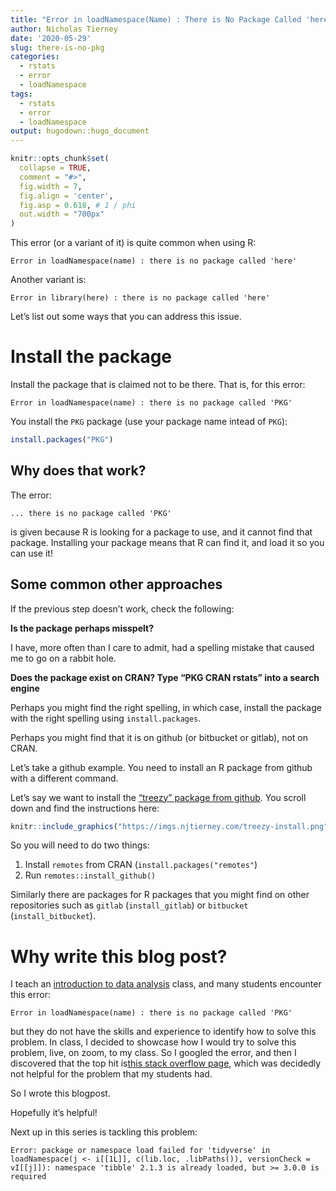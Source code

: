 ```yaml
---
title: "Error in loadNamespace(Name) : There is No Package Called 'here'"
author: Nicholas Tierney
date: '2020-05-29'
slug: there-is-no-pkg
categories:
  - rstats
  - error
  - loadNamespace
tags:
  - rstats
  - error
  - loadNamespace
output: hugodown::hugo_document
---
```


```r
knitr::opts_chunk$set(
  collapse = TRUE, 
  comment = "#>", 
  fig.width = 7, 
  fig.align = 'center',
  fig.asp = 0.618, # 1 / phi
  out.width = "700px"
)
```

This error (or a variant of it) is quite common when using R:

```
Error in loadNamespace(name) : there is no package called 'here'
```

Another variant is:

```
Error in library(here) : there is no package called 'here'
```

Let's list out some ways that you can address this issue.

# Install the package

Install the package that is claimed not to be there. That is, for this error:

```
Error in loadNamespace(name) : there is no package called 'PKG'
```

You install the `PKG` package (use your package name intead of `PKG`):

```r
install.packages("PKG")
```

## Why does that work?

The error:

```
... there is no package called 'PKG'
```

is given because R is looking for a package to use, and it cannot find that package. 
Installing your package means that R can find it, and load it so you can use it!


## Some common other approaches

If the previous step doesn't work, check the following:

**Is the package perhaps misspelt?**

I have, more often than I care to admit, had a spelling mistake that caused me to go on a rabbit hole.

**Does the package exist on CRAN? Type "PKG CRAN rstats" into a search engine**

Perhaps you might find the right spelling, in which case, install the package with the right spelling using `install.packages`.

Perhaps you might find that it is on github (or bitbucket or gitlab), not on CRAN.

Let's take a github example. You need to install an R package from github with a different command.

Let's say we want to install the ["treezy" package from github](https://github.com/njtierney/treezy#installation). You scroll down and find the instructions here:

```r
knitr::include_graphics("https://imgs.njtierney.com/treezy-install.png")
```

So you will need to do two things:

1. Install `remotes` from CRAN (`install.packages("remotes"`)
2. Run `remotes::install_github()`

Similarly there are packages for R packages that you might find on other repositories such as `gitlab` (`install_gitlab`) or `bitbucket` (`install_bitbucket`).

# Why write this blog post?

I teach an [introduction to data analysis](https://ida.numbat.space/) class, and many students encounter this error:

```
Error in loadNamespace(name) : there is no package called 'PKG'
```

but they do not have the skills and experience to identify how to solve this problem. 
In class, I decided to showcase how I would try to solve this problem, live, on zoom, to my class. So I googled the error, and then I discovered that the top hit is[this stack overflow page](https://stackoverflow.com/questions/16758129/error-in-loadnamespacename-there-is-no-package-called-rcpp), which was decidedly not helpful for the problem that my students had.

So I wrote this blogpost.

Hopefully it's helpful!

Next up in this series is tackling this problem:

```
Error: package or namespace load failed for 'tidyverse' in loadNamespace(j <- i[[1L]], c(lib.loc, .libPaths()), versionCheck = vI[[j]]): namespace 'tibble' 2.1.3 is already loaded, but >= 3.0.0 is required
```
